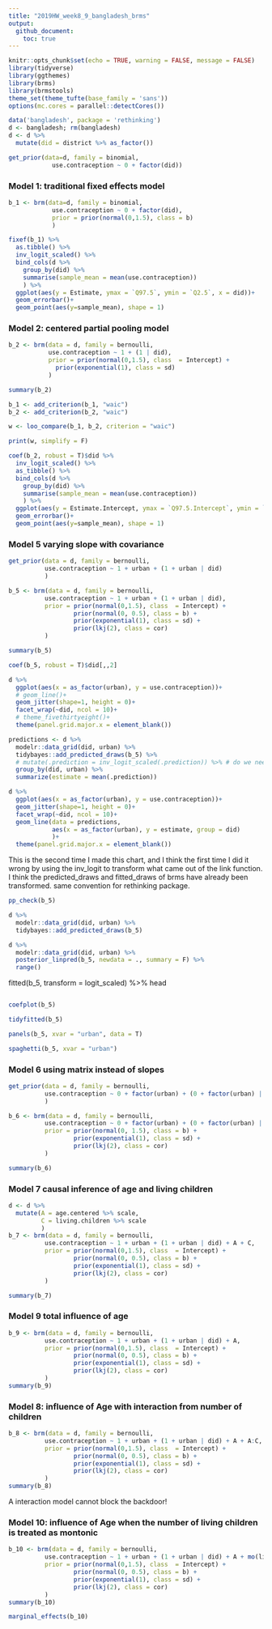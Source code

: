 ```yaml
---
title: "2019HW_week8_9_bangladesh_brms"
output: 
  github_document:
    toc: true
---
```


```r
knitr::opts_chunk$set(echo = TRUE, warning = FALSE, message = FALSE)
library(tidyverse)
library(ggthemes)
library(brms)
library(brmstools)
theme_set(theme_tufte(base_family = 'sans'))
options(mc.cores = parallel::detectCores())

data('bangladesh', package = 'rethinking')
d <- bangladesh; rm(bangladesh)
d <- d %>% 
  mutate(did = district %>% as_factor())
```
```r
get_prior(data=d, family = binomial,
            use.contraception ~ 0 + factor(did))
```
### Model 1: traditional fixed effects model
```r
b_1 <- brm(data=d, family = binomial,
            use.contraception ~ 0 + factor(did),
            prior = prior(normal(0,1.5), class = b)
            )
```
```r
fixef(b_1) %>% 
  as.tibble() %>% 
  inv_logit_scaled() %>% 
  bind_cols(d %>% 
    group_by(did) %>% 
    summarise(sample_mean = mean(use.contraception)) 
    ) %>% 
  ggplot(aes(y = Estimate, ymax = `Q97.5`, ymin = `Q2.5`, x = did))+
  geom_errorbar()+
  geom_point(aes(y=sample_mean), shape = 1)
```

### Model 2: centered partial pooling model
```r
b_2 <- brm(data = d, family = bernoulli,
           use.contraception ~ 1 + (1 | did),
           prior = prior(normal(0,1.5), class  = Intercept) + 
             prior(exponential(1), class = sd)
           )
```
```r
summary(b_2)
```

```r
b_1 <- add_criterion(b_1, "waic")
b_2 <- add_criterion(b_2, "waic")

w <- loo_compare(b_1, b_2, criterion = "waic")

print(w, simplify = F)
```
```r
coef(b_2, robust = T)$did %>% 
  inv_logit_scaled() %>% 
  as_tibble() %>% 
  bind_cols(d %>% 
    group_by(did) %>% 
    summarise(sample_mean = mean(use.contraception)) 
    ) %>%
  ggplot(aes(y = Estimate.Intercept, ymax = `Q97.5.Intercept`, ymin = `Q2.5.Intercept`, x = did))+
  geom_errorbar()+
  geom_point(aes(y=sample_mean), shape = 1)
```

### Model 5 varying slope with covariance

```r
get_prior(data = d, family = bernoulli,
          use.contraception ~ 1 + urban + (1 + urban | did)
          )
```


```r
b_5 <- brm(data = d, family = bernoulli,
          use.contraception ~ 1 + urban + (1 + urban | did),
          prior = prior(normal(0,1.5), class  = Intercept) + 
                  prior(normal(0, 0.5), class = b) +
                  prior(exponential(1), class = sd) + 
                  prior(lkj(2), class = cor)
          )
```
```r
summary(b_5)
```

```r
coef(b_5, robust = T)$did[,,2]
```
```r
d %>% 
  ggplot(aes(x = as_factor(urban), y = use.contraception))+
  # geom_line()+
  geom_jitter(shape=1, height = 0)+
  facet_wrap(~did, ncol = 10)+
  # theme_fivethirtyeight()+
  theme(panel.grid.major.x = element_blank())
```
```r
predictions <- d %>% 
  modelr::data_grid(did, urban) %>% 
  tidybayes::add_predicted_draws(b_5) %>%
  # mutate(.prediction = inv_logit_scaled(.prediction)) %>% # do we need this or not?
  group_by(did, urban) %>% 
  summarize(estimate = mean(.prediction))
```
```r
d %>% 
  ggplot(aes(x = as_factor(urban), y = use.contraception))+
  geom_jitter(shape=1, height = 0)+
  facet_wrap(~did, ncol = 10)+
  geom_line(data = predictions,
            aes(x = as_factor(urban), y = estimate, group = did)
            )+
  theme(panel.grid.major.x = element_blank())
```
This is the second time I made this chart, and I think the first time I did it wrong by using the inv_logit to transform what came out of the link function. I think the predicted_draws and fitted_draws of brms have already been transformed. same convention for rethinking package.

```r
pp_check(b_5)
```

```r
d %>% 
  modelr::data_grid(did, urban) %>% 
  tidybayes::add_predicted_draws(b_5)
```
```r
d %>% 
  modelr::data_grid(did, urban) %>% 
  posterior_linpred(b_5, newdata = ., summary = F) %>% 
  range()
```

  fitted(b_5, transform = logit_scaled) %>% head
```r
```

```r
coefplot(b_5)
```
```r
tidyfitted(b_5)
```
```r
panels(b_5, xvar = "urban", data = T)
```

```r
spaghetti(b_5, xvar = "urban")
```

### Model 6 using matrix instead of slopes
```r
get_prior(data = d, family = bernoulli,
          use.contraception ~ 0 + factor(urban) + (0 + factor(urban) | did)
          )
```


```r
b_6 <- brm(data = d, family = bernoulli,
          use.contraception ~ 0 + factor(urban) + (0 + factor(urban) | did),
          prior = prior(normal(0, 1.5), class = b) +
                  prior(exponential(1), class = sd) + 
                  prior(lkj(2), class = cor)
          )
```
```r
summary(b_6)
```

### Model 7 causal inference of age and living children

```r
d <- d %>% 
  mutate(A = age.centered %>% scale,
         C = living.children %>% scale
         )
b_7 <- brm(data = d, family = bernoulli,
          use.contraception ~ 1 + urban + (1 + urban | did) + A + C,
          prior = prior(normal(0,1.5), class  = Intercept) + 
                  prior(normal(0, 0.5), class = b) +
                  prior(exponential(1), class = sd) + 
                  prior(lkj(2), class = cor)
          )
```

```r
summary(b_7)
```
### Model 9 total influence of age

```r
b_9 <- brm(data = d, family = bernoulli,
          use.contraception ~ 1 + urban + (1 + urban | did) + A,
          prior = prior(normal(0,1.5), class  = Intercept) + 
                  prior(normal(0, 0.5), class = b) +
                  prior(exponential(1), class = sd) + 
                  prior(lkj(2), class = cor)
          )
summary(b_9)
```

### Model 8: influence of Age with interaction from number of children

```r
b_8 <- brm(data = d, family = bernoulli,
          use.contraception ~ 1 + urban + (1 + urban | did) + A + A:C,
          prior = prior(normal(0,1.5), class  = Intercept) + 
                  prior(normal(0, 0.5), class = b) +
                  prior(exponential(1), class = sd) + 
                  prior(lkj(2), class = cor)
          )
summary(b_8)
```
 A interaction model cannot block the backdoor!

### Model 10: influence of Age when the number of living children is treated as montonic

```r
b_10 <- brm(data = d, family = bernoulli,
          use.contraception ~ 1 + urban + (1 + urban | did) + A + mo(living.children),
          prior = prior(normal(0,1.5), class  = Intercept) + 
                  prior(normal(0, 0.5), class = b) +
                  prior(exponential(1), class = sd) + 
                  prior(lkj(2), class = cor)
          )
summary(b_10)
```
```r
marginal_effects(b_10)
```

